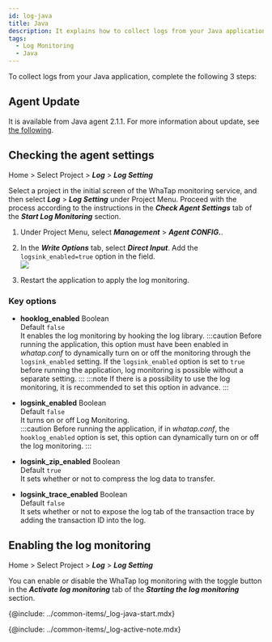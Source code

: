 ```yaml
---
id: log-java
title: Java
description: It explains how to collect logs from your Java application.
tags:
  - Log Monitoring
  - Java
---
```


To collect logs from your Java application, complete the following 3 steps:

## Agent Update

It is available from Java agent 2.1.1. For more information about update, see [the following](../java/update-agent).

## Checking the agent settings

Home > Select Project > **_Log_** > **_Log Setting_**

Select a project in the initial screen of the WhaTap monitoring service, and then select **_Log_** > **_Log Setting_** under Project Menu. Proceed with the process according to the instructions in the **_Check Agent Settings_** tab of the **_Start Log Monitoring_** section.

1.  Under Project Menu, select **_Management_** > **_Agent CONFIG._**.

2.  In the **_Write Options_** tab, select **_Direct Input_**. Add the `logsink_enabled=true` option in the field. <br/>
    ![](https://img.whatap.io/media/images/log_java_config1.png)

3.  Restart the application to apply the log monitoring.

### Key options

-   **hooklog_enabled** <span class='type'>Boolean</span><br/>
        Default `false`<br/>
        It enables the log monitoring by hooking the log library. 
    :::caution
    Before running the application, this option must have been enabled in _whatap.conf_ to dynamically turn on or off the monitoring through the `logsink_enabled` setting.
    If the `logsink_enabled` option is set to `true` before running the application, log monitoring is possible without a separate setting.
    :::
    :::note
    If there is a possibility to use the log monitoring, it is recommended to set this option in advance.
    :::

-   **logsink_enabled** <span class='type'>Boolean</span><br/>
        Default `false`<br/>
        It turns on or off Log Monitoring.<br/>
    :::caution
    Before running the application, if in _whatap.conf_, the `hooklog_enabled` option is set, this option can dynamically turn on or off the log monitoring.
    ::: 

-   **logsink_zip_enabled** <span class='type'>Boolean</span><br/>
      Default `true`<br/>
      It sets whether or not to compress the log data to transfer. 

-   **logsink_trace_enabled** <span class='type'>Boolean</span><br/>
      Default `false`<br/>
      It sets whether or not to expose the log tab of the transaction trace by adding the transaction ID into the log.  

## Enabling the log monitoring

Home > Select Project > **_Log_** > **_Log Setting_**

You can enable or disable the WhaTap log monitoring with the toggle button in the **_Activate log monitoring_** tab of the **_Starting the log monitoring_** section.

{@include: ../common-items/_log-java-start.mdx} 

{@include: ../common-items/_log-active-note.mdx} 

<!-- 내용 최신화 확인 -->

<!-- 

프로젝트 관리자만 로그 모니터링 설정을 수정할 수 있습니다.

토글 버튼을 켜면 로그 모니터링이 활성화됩니다.
활성화한 날부터 15일 동안 무료로 체험하실 수 있습니다.

토글 버튼을 끄면 로그 모니터링이 비활성화됩니다.
로그를 더 이상 저장하지 않습니다.
-->
